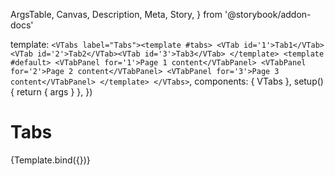   ArgsTable,
  Canvas,
  Description,
  Meta,
  Story,
} from '@storybook/addon-docs'


<Meta title="Components/VTabs" component={VTabs} />

  template: `<VTabs label="Tabs"><template #tabs>
<VTab id='1'>Tab1</VTab><VTab id='2'>Tab2</VTab><VTab id='3'>Tab3</VTab>
</template>
<template #default>
<VTabPanel for='1'>Page 1 content</VTabPanel>
<VTabPanel for='2'>Page 2 content</VTabPanel>
<VTabPanel for='3'>Page 3 content</VTabPanel>
</template>
</VTabs>`,
  components: { VTabs },
  setup() {
    return { args }
  },
})

# Tabs

<Description of={VTabs} />

<ArgsTable of={VTabs} />

<Canvas>
  <Story
    name="Default"
    args={{
      selectedIndex: 1,
    }}
  >
    {Template.bind({})}
  </Story>
</Canvas>
